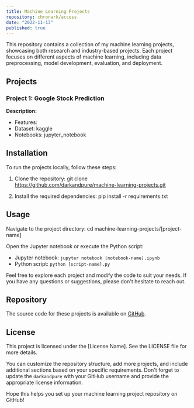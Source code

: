 ```yaml
---
title: Machine Learning Projects
repository: chronark/access
date: "2022-11-13"
published: true
---
```

This repository contains a collection of my machine learning projects, showcasing both research and industry-based projects. Each project focuses on different aspects of machine learning, including data preprocessing, model development, evaluation, and deployment.

## Projects

### Project 1: Google Stock Prediction

**Description:**

- Features:
- Dataset: kaggle
- Notebooks: jupyter_notebook

## Installation

To run the projects locally, follow these steps:

1. Clone the repository:
git clone https://github.com/darkandpure/machine-learning-projects.git


2. Install the required dependencies:
pip install -r requirements.txt


## Usage

Navigate to the project directory:
cd machine-learning-projects/[project-name]


Open the Jupyter notebook or execute the Python script:
- Jupyter notebook: `jupyter notebook [notebook-name].ipynb`
- Python script: `python [script-name].py`

Feel free to explore each project and modify the code to suit your needs. If you have any questions or suggestions, please don't hesitate to reach out.

## Repository

The source code for these projects is available on [GitHub](https://github.com/Darkandpure/Machine_learning-/tree/main).

## License

This project is licensed under the [License Name]. See the LICENSE file for more details.

You can customize the repository structure, add more projects, and include additional sections based on your specific requirements. Don't forget to update the `darkandpure` with your GitHub username and provide the appropriate license information.

Hope this helps you set up your machine learning project repository on GitHub!

